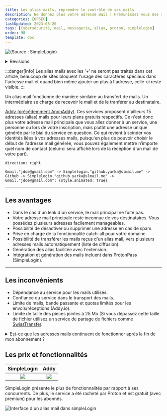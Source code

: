 ```yaml
---
title: Les alias mails, reprendre le contrôle de ses mails
description: Ne donnez plus votre adresse mail ! Prémunissez vous des spams et fuites d'adresses mail et envoyez des mails sans compromettre votre identité.
categories: [OPSEC]
lastUpdated: 2023-08-20
tags: [Cybersécurité, mail, messagerie, alias, proton, simplelogin]
order: 98
template: doc
---
```


![(Source : SimpleLogin)](../../../../assets/opsec/alias_mail/eamailaliases.webp)

<details>
<summary>Révisions</summary>
Date | Changes
--- | ---
15/06/2023 | Révisions
21/08/2023 | Révisions 
20/08/2023 | Initial push
</details>

:::danger[Info]
Les alias mails avec les '+' ne seront pas traités dans cet article, beaucoup de sites bloquent l'usage des caractères spéciaux dans l'adresse mail et quand bien même ajouter un plus à l'adresse, celle-ci reste visible.
::: 

 Un alias mail fonctionne de manière similaire au transfert de mails. Un intermédiaire se charge de recevoir le mail et de le tranférer au destinataire.  

<a href="https//addy.io" target="_blank">Addy (précédemment AnonAddy)</a>. Ces services proposent d'ailleurs 15 adresses (alias) mails pour leurs plans gratuits respectifs. Ce n'est donc plus votre adresse mail principale que vous allez donner à un service, une personne ou lors de votre inscription, mais plutôt une adresse unique générée par le biai du service en question. Ce qui revient à scinder vos identités liées à vos adresses mails, puisqu'en plus de pouvoir choisir le début de l'adresse mail générée, vous pouvez également mettre n’importe quel nom de contact (celui-ci sera affiché lors de la réception d'un mail de votre part).  

```d2 sketch pad=50 title="Logical diagram of how an email alias works" --dark-theme 200 input.d2
direction: right

Gmail."jdoe@gmail.com" -> Simplelogin."github.yarka@slmail.me" -> Github -> Simplelogin."github.yarka@slmail.me" -> Gmail."jdoe@gmail.com": {style.animated: true}
```

---

## Les avantages

- Dans le cas d'un leak d'un service, le mail principal ne fuite pas.
- Votre adresse mail principale reste inconnue de vos destinataires. Vous possédez plusieurs adresses facilement manageables.  
- Possibilité de désactiver ou supprimer une adresse en cas de spam.  
- Prise en charge de la fonctionnalité catch-all pour votre domaine.  
- Possibilité de transférer les mails reçus d'un alias mail, vers plusieurs adresses mails automatiquement (liste de diffusion).  
- Génération des alias facilitée avec l'extension.  
- Intégration et génération des mails incluent dans ProtonPass (SimpleLogin).

---

## Les inconvénients 

- Dépendance au service pour les mails utilisés.  
- Confiance du service dans le transport des mails.  
- Limite de mails, bande passante et quotas limités pour les envois/réceptions (Addy.io).  
- Limite de taille des pièces jointes à 25 Mo (Si vous dépassez cette taille de fichier utilisez un service de partage de fichiers comme <a href="https://www.swisstransfer.com" target="_blank">SwissTransfer</a>.

<details>
<summary>Est-ce que les adresses mails continuent de fonctionner après la fin de mon abonnement ?</summary>

SimpleLogin continue à vous proposer ses services même après la fin de votre abonnement :  

>When your subscription ends, all aliases you created continue working normally, both on receiving and sending emails. Concretely:
>- All aliases/domains/directories/mailboxes you have created are kept and continue working normally.
>- You cannot create new aliases if you exceed the free plan limit, i.e. have more than 10 aliases.
>- As features like catch-all or directory allow you to create aliases on-the-fly, those aliases cannot be automatically created if you have more than >10 aliases.
>- You cannot add new domain, directory or mailbox.  
>
>For example, if you have 100 aliases by the time your subscription ends, these 100 aliases will continue receiving and sending emails normally. You >cannot however create new aliases.

</details>

## Les prix et fonctionnalités 

SimpleLogin | Addy
:---: | :---:
![](../../../../assets/opsec/alias_mail/simplelogin.webp) | ![](../../../../assets/opsec/alias_mail/addy.png)

SimpleLogin présente le plus de fonctionnalités par rapport à ses concurrents. De plus, le service a été racheté par Proton et est gratuit (avec premium) pour les abonnés.

![Interface d'un alias mail dans simpleLogin](../../../../assets/opsec/alias_mail/sl_interface.webp)